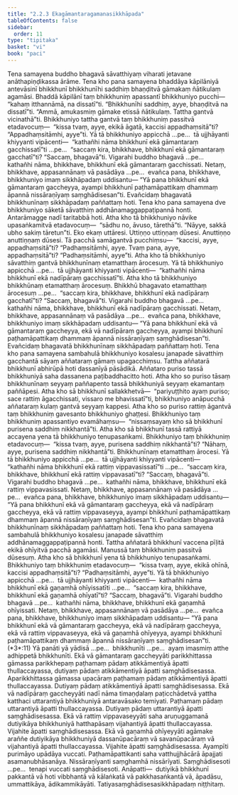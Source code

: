 ```yaml
---
title: "2.2.3 Ekagāmantaragamanasikkhāpada"
tableOfContents: false
sidebar:
  order: 11
type: "tipitaka"
basket: "vi"
book: "paci"
---
```



<DynamicBreadcrumb />

<Division number="687" book="paci">

<Paragraph number="2245" book="paci">
Tena samayena buddho bhagavā sāvatthiyaṃ viharati jetavane anāthapiṇḍikassa ārāme. Tena kho pana samayena bhaddāya kāpilāniyā antevāsinī bhikkhunī bhikkhunīhi saddhiṃ bhaṇḍitvā gāmakaṃ ñātikulaṃ agamāsi. Bhaddā kāpilānī taṃ bhikkhuniṃ apassantī bhikkhuniyo pucchi—  “kahaṃ itthannāmā, na dissatī”ti. “Bhikkhunīhi saddhiṃ, ayye, bhaṇḍitvā na dissatī”ti. “Ammā, amukasmiṃ gāmake etissā ñātikulaṃ. Tattha gantvā vicinathā”ti. Bhikkhuniyo tattha gantvā taṃ bhikkhuniṃ passitvā etadavocuṃ—  “kissa tvaṃ, ayye, ekikā āgatā, kaccisi appadhaṃsitā”ti? “Appadhaṃsitāmhi, ayye”ti.
</Paragraph>

<Paragraph number="2246" book="paci">
Yā tā bhikkhuniyo appicchā …pe…  tā ujjhāyanti khiyyanti vipācenti—  “kathañhi nāma bhikkhunī ekā gāmantaraṃ gacchissatī”ti …pe…  “saccaṃ kira, bhikkhave, bhikkhunī ekā gāmantaraṃ gacchatī”ti? “Saccaṃ, bhagavā”ti. Vigarahi buddho bhagavā …pe…  kathañhi nāma, bhikkhave, bhikkhunī ekā gāmantaraṃ gacchissati. Netaṃ, bhikkhave, appasannānaṃ vā pasādāya …pe…  evañca pana, bhikkhave, bhikkhuniyo imaṃ sikkhāpadaṃ uddisantu—
</Paragraph>

<Paragraph number="2247" book="paci">
<Emphasis>“Yā pana bhikkhunī ekā gāmantaraṃ gaccheyya, ayampi bhikkhunī paṭhamāpattikaṃ dhammaṃ āpannā nissāraṇīyaṃ saṃghādisesan”</Emphasis>ti.
</Paragraph>

<Paragraph number="2248" book="paci">
Evañcidaṃ bhagavatā bhikkhunīnaṃ sikkhāpadaṃ paññattaṃ hoti.
</Paragraph>

</Division>
<Division number="688" book="paci">

<Paragraph number="2249" book="paci">
Tena kho pana samayena dve bhikkhuniyo sāketā sāvatthiṃ addhānamaggappaṭipannā honti. Antarāmagge nadī taritabbā hoti. Atha kho tā bhikkhuniyo nāvike upasaṅkamitvā etadavocuṃ—  “sādhu no, āvuso, tārethā”ti. “Nāyye, sakkā ubho sakiṃ tāretun”ti. Eko ekaṃ uttāresi. Uttiṇṇo uttiṇṇaṃ dūsesi. Anuttiṇṇo anuttiṇṇaṃ dūsesi. Tā pacchā samāgantvā pucchiṃsu—  “kaccisi, ayye, appadhaṃsitā”ti? “Padhaṃsitāmhi, ayye. Tvaṃ pana, ayye, appadhaṃsitā”ti? “Padhaṃsitāmhi, ayye”ti.
</Paragraph>

<Paragraph number="2250" book="paci">
Atha kho tā bhikkhuniyo sāvatthiṃ gantvā bhikkhunīnaṃ etamatthaṃ ārocesuṃ. Yā tā bhikkhuniyo appicchā …pe…  tā ujjhāyanti khiyyanti vipācenti—  “kathañhi nāma bhikkhunī ekā nadīpāraṃ gacchissatī”ti. Atha kho tā bhikkhuniyo bhikkhūnaṃ etamatthaṃ ārocesuṃ. Bhikkhū bhagavato etamatthaṃ ārocesuṃ …pe…  “saccaṃ kira, bhikkhave, bhikkhunī ekā nadīpāraṃ gacchatī”ti? “Saccaṃ, bhagavā”ti. Vigarahi buddho bhagavā …pe…  kathañhi nāma, bhikkhave, bhikkhunī ekā nadīpāraṃ gacchissati. Netaṃ, bhikkhave, appasannānaṃ vā pasādāya …pe…  evañca pana, bhikkhave, bhikkhuniyo imaṃ sikkhāpadaṃ uddisantu—
</Paragraph>

<Paragraph number="2251" book="paci">
<Emphasis>“Yā pana bhikkhunī ekā vā gāmantaraṃ gaccheyya, ekā vā nadīpāraṃ gaccheyya, ayampi bhikkhunī paṭhamāpattikaṃ dhammaṃ āpannā nissāraṇīyaṃ saṃghādisesan”</Emphasis>ti.
</Paragraph>

<Paragraph number="2252" book="paci">
Evañcidaṃ bhagavatā bhikkhunīnaṃ sikkhāpadaṃ paññattaṃ hoti.
</Paragraph>

</Division>
<Division number="689" book="paci">

<Paragraph number="2253" book="paci">
Tena kho pana samayena sambahulā bhikkhuniyo kosalesu janapade sāvatthiṃ gacchantā sāyaṃ aññataraṃ gāmaṃ upagacchiṃsu. Tattha aññatarā bhikkhunī abhirūpā hoti dassanīyā pāsādikā. Aññataro puriso tassā bhikkhuniyā saha dassanena paṭibaddhacitto hoti. Atha kho so puriso tāsaṃ bhikkhunīnaṃ seyyaṃ paññapento tassā bhikkhuniyā seyyaṃ ekamantaṃ paññāpesi. Atha kho sā bhikkhunī sallakkhetvā—  “pariyuṭṭhito ayaṃ puriso; sace rattiṃ āgacchissati, vissaro me bhavissatī”ti, bhikkhuniyo anāpucchā aññataraṃ kulaṃ gantvā seyyaṃ kappesi. Atha kho so puriso rattiṃ āgantvā taṃ bhikkhuniṃ gavesanto bhikkhuniyo ghaṭṭesi. Bhikkhuniyo taṃ bhikkhuniṃ apassantiyo evamāhaṃsu—  “nissaṃsayaṃ kho sā bhikkhunī purisena saddhiṃ nikkhantā”ti.
</Paragraph>

<Paragraph number="2254" book="paci">
Atha kho sā bhikkhunī tassā rattiyā accayena yena tā bhikkhuniyo tenupasaṅkami. Bhikkhuniyo taṃ bhikkhuniṃ etadavocuṃ—  “kissa tvaṃ, ayye, purisena saddhiṃ nikkhantā”ti? “Nāhaṃ, ayye, purisena saddhiṃ nikkhantā”ti. Bhikkhunīnaṃ etamatthaṃ ārocesi. Yā tā bhikkhuniyo appicchā …pe…  tā ujjhāyanti khiyyanti vipācenti—  “kathañhi nāma bhikkhunī ekā rattiṃ vippavasissatī”ti …pe…  “saccaṃ kira, bhikkhave, bhikkhunī ekā rattiṃ vippavasatī”ti? “Saccaṃ, bhagavā”ti. Vigarahi buddho bhagavā …pe…  kathañhi nāma, bhikkhave, bhikkhunī ekā rattiṃ vippavasissati. Netaṃ, bhikkhave, appasannānaṃ vā pasādāya …pe…  evañca pana, bhikkhave, bhikkhuniyo imaṃ sikkhāpadaṃ uddisantu—
</Paragraph>

<Paragraph number="2255" book="paci">
<Emphasis>“Yā pana bhikkhunī ekā vā gāmantaraṃ gaccheyya, ekā vā nadīpāraṃ gaccheyya, ekā vā rattiṃ vippavaseyya, ayampi bhikkhunī paṭhamāpattikaṃ dhammaṃ āpannā nissāraṇīyaṃ saṃghādisesan”</Emphasis>ti.
</Paragraph>

<Paragraph number="2256" book="paci">
Evañcidaṃ bhagavatā bhikkhunīnaṃ sikkhāpadaṃ paññattaṃ hoti.
</Paragraph>

</Division>
<Division number="690" book="paci">

<Paragraph number="2257" book="paci">
Tena kho pana samayena sambahulā bhikkhuniyo kosalesu janapade sāvatthiṃ addhānamaggappaṭipannā honti. Tattha aññatarā bhikkhunī vaccena pīḷitā ekikā ohīyitvā pacchā agamāsi. Manussā taṃ bhikkhuniṃ passitvā dūsesuṃ. Atha kho sā bhikkhunī yena tā bhikkhuniyo tenupasaṅkami. Bhikkhuniyo taṃ bhikkhuniṃ etadavocuṃ—  “kissa tvaṃ, ayye, ekikā ohīnā, kaccisi appadhaṃsitā”ti? “Padhaṃsitāmhi, ayye”ti.
</Paragraph>

<Paragraph number="2258" book="paci">
Yā tā bhikkhuniyo appicchā …pe…  tā ujjhāyanti khiyyanti vipācenti—  kathañhi nāma bhikkhunī ekā gaṇamhā ohīyissatīti …pe…  “saccaṃ kira, bhikkhave, bhikkhunī ekā gaṇamhā ohīyatī”ti? “Saccaṃ, bhagavā”ti. Vigarahi buddho bhagavā …pe…  kathañhi nāma, bhikkhave, bhikkhunī ekā gaṇamhā ohīyissati. Netaṃ, bhikkhave, appasannānaṃ vā pasādāya …pe…  evañca pana, bhikkhave, bhikkhuniyo imaṃ sikkhāpadaṃ uddisantu—
</Paragraph>

</Division>
<Division number="691" book="paci">

<Paragraph number="2259" book="paci">
<Emphasis>“Yā pana bhikkhunī ekā vā gāmantaraṃ gaccheyya, ekā vā nadīpāraṃ gaccheyya, ekā vā rattiṃ vippavaseyya, ekā vā gaṇamhā ohīyeyya, ayampi bhikkhunī paṭhamāpattikaṃ dhammaṃ āpannā nissāraṇīyaṃ saṃghādisesan”</Emphasis>ti. (*3*:<Emphasis>11</Emphasis>)
</Paragraph>

</Division>
<Division number="692" book="paci">

<Paragraph number="2260" book="paci">
<Emphasis>Yā panā</Emphasis>ti yā yādisā …pe…  <Emphasis>bhikkhunī</Emphasis>ti …pe…  ayaṃ imasmiṃ atthe adhippetā bhikkhunīti.
</Paragraph>

<Paragraph number="2261" book="paci">
<Emphasis>Ekā vā gāmantaraṃ gaccheyyā</Emphasis>ti parikkhittassa gāmassa parikkhepaṃ paṭhamaṃ pādaṃ atikkāmentiyā āpatti thullaccayassa, dutiyaṃ pādaṃ atikkāmentiyā āpatti saṃghādisesassa.
</Paragraph>

<Paragraph number="2262" book="paci">
Aparikkhittassa gāmassa upacāraṃ paṭhamaṃ pādaṃ atikkāmentiyā āpatti thullaccayassa. Dutiyaṃ pādaṃ atikkāmentiyā āpatti saṃghādisesassa.
</Paragraph>

<Paragraph number="2263" book="paci">
<Emphasis>Ekā vā nadīpāraṃ gaccheyyā</Emphasis>ti nadī nāma timaṇḍalaṃ paṭicchādetvā yattha katthaci uttarantiyā bhikkhuniyā antaravāsako temiyati. Paṭhamaṃ pādaṃ uttarantiyā āpatti thullaccayassa. Dutiyaṃ pādaṃ uttarantiyā āpatti saṃghādisesassa.
</Paragraph>

<Paragraph number="2264" book="paci">
<Emphasis>Ekā vā rattiṃ vippavaseyyā</Emphasis>ti saha aruṇuggamanā dutiyikāya bhikkhuniyā hatthapāsaṃ vijahantiyā āpatti thullaccayassa. Vijahite āpatti saṃghādisesassa.
</Paragraph>

<Paragraph number="2265" book="paci">
<Emphasis>Ekā vā gaṇamhā ohīyeyyā</Emphasis>ti agāmake araññe dutiyikāya bhikkhuniyā dassanūpacāraṃ vā savanūpacāraṃ vā vijahantiyā āpatti thullaccayassa. Vijahite āpatti saṃghādisesassa.
</Paragraph>

<Paragraph number="2266" book="paci">
<Emphasis>Ayampī</Emphasis>ti purimāyo upādāya vuccati.
</Paragraph>

<Paragraph number="2267" book="paci">
<Emphasis>Paṭhamāpattikan</Emphasis>ti saha vatthujjhācārā āpajjati asamanubhāsanāya.
</Paragraph>

<Paragraph number="2268" book="paci">
<Emphasis>Nissāraṇīyan</Emphasis>ti saṃghamhā nissārīyati.
</Paragraph>

<Paragraph number="2269" book="paci">
<Emphasis>Saṃghādiseso</Emphasis>ti …pe…  tenapi vuccati saṃghādisesoti.
</Paragraph>

</Division>
<Division number="693" book="paci">

<Paragraph number="2270" book="paci">
Anāpatti—  dutiyikā bhikkhunī pakkantā vā hoti vibbhantā vā kālaṅkatā vā pakkhasaṅkantā vā, āpadāsu, ummattikāya, ādikammikāyāti.

</Paragraph>
</Division>

<Paragraph number="2271" type="center" book="paci">
Tatiyasaṃghādisesasikkhāpadaṃ niṭṭhitaṃ.
</Paragraph>